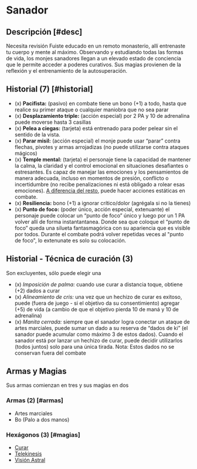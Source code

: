 
# Sanador

<Bleed>
  <Screenshot src={healerPic} alt="placeholder" full />
</Bleed>

## Descripción [#desc]

<Callout type="warning" emoji="🔎">
  Necesita revisión
</Callout>
Fuiste educado en un remoto monasterio, allí entrenaste tu cuerpo y mente al máximo.
Observando y estudiando todas las formas de vida, los monjes sanadores llegan a un
elevado estado de conciencia que le permite acceder a poderes curativos. Sus magias
provienen de la reflexión y el entrenamiento de la autosuperación.

## Historial (7) [#historial]

- (x) **Pacifista:** (pasivo) en combate tiene un bono (+1) a todo, hasta que realice su primer ataque o cualquier maniobra que no sea parar
- (x) **Desplazamiento triple:** (acción especial) por 2 PA y 10 de adrenalina puede moverse hasta 3 casillas
- (x) **Pelea a ciegas:** (tarjeta) está entrenado para poder pelear sin el sentido de la vista.
- (x) **Parar misil:** (acción especial) el monje puede usar “parar” contra flechas, pivotes y armas arrojadizas (no puede utilizarse contra ataques mágicos)
- (x) **Temple mental:** (tarjeta) el personaje tiene la capacidad de mantener la calma, la claridad y el control emocional en situaciones desafiantes o estresantes. Es capaz de manejar las emociones y los pensamientos de manera adecuada, incluso en momentos de presión, conflicto o incertidumbre (no recibe penalizaciones ni está obligado a rolear esas emociones). [A diferencia del resto](/docs/ruling-base/basics#hab-adrenal), puede hacer acciones estáticas en combate.
- (x) **Resiliencia:** bono (+1) a ignorar crítico/dolor (agrégala si no la tienes)
- (x) **Punto de foco:** (poder único, acción especial, extenuante) el personaje puede colocar un “punto de foco” único y luego por un 1 PA volver allí de forma instantantanea. Donde sea que coloque el “punto de foco” queda una silueta fantasmagórica con su apariencia que es visible por todos. Durante el combate podrá volver repetidas veces al "punto de foco", lo extenunate es solo su colocación.

## Historial - Técnica de curación (3)

Son excluyentes, sólo puede elegir una

- (x) _Imposición de palma:_ cuando use curar a distancia toque, obtiene (+2) dados a curar
- (x) _Alineamiento de cris:_ una vez que un hechizo de curar es exitoso, puede (fuera de juego - si el objetivo da su consentimiento) agregar (+5) de vida (a cambio de que el objetivo pierda 10 de maná y 10 de adrenalina)
- (x) _Manita cerrada:_ siempre que el sanador logra conectar un ataque de artes marciales, puede sumar un dado a su reserva de “dados de ki” (el sanador puede acumular como máximo 3 de estos dados). Cuando el sanador está por lanzar un hechizo de curar, puede decidir utilizarlos (todos juntos) solo para una única tirada. Nota: Estos dados no se conservan fuera del combate

## Armas y Magias

Sus armas comienzan en tres y sus magias en dos

### Armas (2) [#armas]

- Artes marciales
- Bo (Palo a dos manos)

### Hexágonos (3) [#magias]

- [Curar](/docs/list-hexagons/e18)
- [Telekinesis](/docs/list-hexagons/e08)
- [Visión Astral](/docs/list-hexagons/e23)
